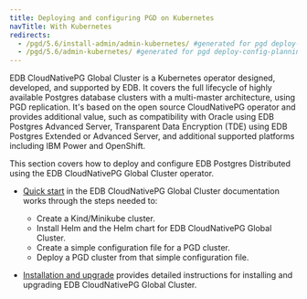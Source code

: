 ```yaml
---
title: Deploying and configuring PGD on Kubernetes
navTitle: With Kubernetes
redirects:
  - /pgd/5.6/install-admin/admin-kubernetes/ #generated for pgd deploy-config-planning reorg 
  - /pgd/5.6/admin-kubernetes/ #generated for pgd deploy-config-planning reorg 
---
```


EDB CloudNativePG Global Cluster is a Kubernetes operator designed, developed, and supported by EDB. It covers the full lifecycle of highly available Postgres database clusters with a multi-master architecture, using PGD replication. It's based on the open source CloudNativePG operator and provides additional value, such as compatibility with Oracle using EDB Postgres Advanced Server, Transparent Data Encryption (TDE) using EDB Postgres Extended or Advanced Server, and additional supported platforms including IBM Power and OpenShift.

This section covers how to deploy and configure EDB Postgres Distributed using the EDB CloudNativePG Global Cluster operator.

* [Quick start](/postgres_distributed_for_kubernetes/latest/quickstart) in the EDB CloudNativePG Global Cluster documentation works through the steps needed to:
  * Create a Kind/Minikube cluster.
  * Install Helm and the Helm chart for EDB CloudNativePG Global Cluster.
  * Create a simple configuration file for a PGD cluster.
  * Deploy a PGD cluster from that simple configuration file.

* [Installation and upgrade](/postgres_distributed_for_kubernetes/latest/installation_upgrade) provides detailed instructions for installing and upgrading EDB CloudNativePG Global Cluster.

